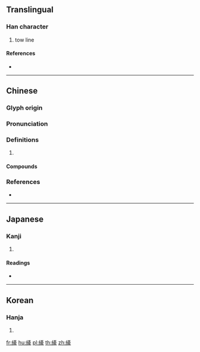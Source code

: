 {{character info/new}}
{{also|纤}}
==Translingual==

===Han character===
{{Han char|rn=120|rad=糸|as=11|sn=17|four=20953|canj=VFYVQ}}

# tow line

====References====
* {{Han ref|kx=0936.050|dkj=27827|dj=1375.030|hdz=53448.040|uh=7E34|ud=32308|bh=C164|bd=49508}}

----

==Chinese==
{{zh-forms|s=纤}}

===Glyph origin===
{{Han etym}}

===Pronunciation===
{{zh-pron
|m=xiān
|c=hin1,hin3
|mn=khian
|mc=y
|oc=y
|cat=
}}

===Definitions===
{{zh-hanzi}}

# {{rfdef|zh}}

====Compounds====
{{zh-der|內縴|扯篷拉縴|扯縴|拉縴|縴夫|縴戶|縴手|跎縴}}

===References===
* {{R:yue:Hanzi}}

----

==Japanese==

===Kanji===
{{ja-kanji|grade=|rs=糸11}}

# {{defn|lang=ja|sort=糸11}}

====Readings====
* {{ja-readings|on=[[けん]] (ken)|kun=[[わた]] (wata)|nanori=}}

----

==Korean==

===Hanja===
{{ko-hanja|hangeul=견|eumhun=|rv=gyeon|mr=kyŏn|y=kyen}}

# {{defn|lang=ko|sort=糸11}}

[[fr:縴]]
[[hu:縴]]
[[pl:縴]]
[[th:縴]]
[[zh:縴]]